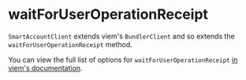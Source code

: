 # waitForUserOperationReceipt

`SmartAccountClient` extends viem's `BundlerClient` and so extends the `waitForUserOperationReceipt` method.

You can view the full list of options for `waitForUserOperationReceipt` [in viem's documentation](https://viem.sh/account-abstraction/actions/bundler/waitForUserOperationReceipt).
